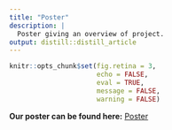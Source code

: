 ```yaml
---
title: "Poster"
description: |
  Poster giving an overview of project.
output: distill::distill_article
---
```


```r
knitr::opts_chunk$set(fig.retina = 3,
                      echo = FALSE,
                      eval = TRUE,
                      message = FALSE,
                      warning = FALSE)
```

**Our poster can be found here:** [Poster](ProjectPoster.html)





